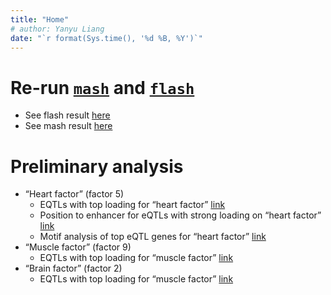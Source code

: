```yaml
---
title: "Home"
# author: Yanyu Liang
date: "`r format(Sys.time(), '%d %B, %Y')`"
---
```


# Re-run [`mash`](https://github.com/stephenslab/mashr) and [`flash`](https://github.com/stephenslab/flashr)

* See flash result [here](run_flashr.html)
* See mash result [here](run_mashr.html)

# Preliminary analysis

* "Heart factor" (factor 5)
    - EQTLs with top loading for "heart factor" [link](preliminary_flash_mash.html)
    - Position to enhancer for eQTLs with strong loading on "heart factor" [link](position_to_enhancer.html)
    - Motif analysis of top eQTL genes for "heart factor" [link](motif_analysis.html)

* "Muscle factor" (factor 9)
    - EQTLs with top loading for "muscle factor" [link](preliminary_flash_mash_f9.html)

* "Brain factor" (factor 2)
    - EQTLs with top loading for "muscle factor" [link](preliminary_flash_mash_f2.html)
